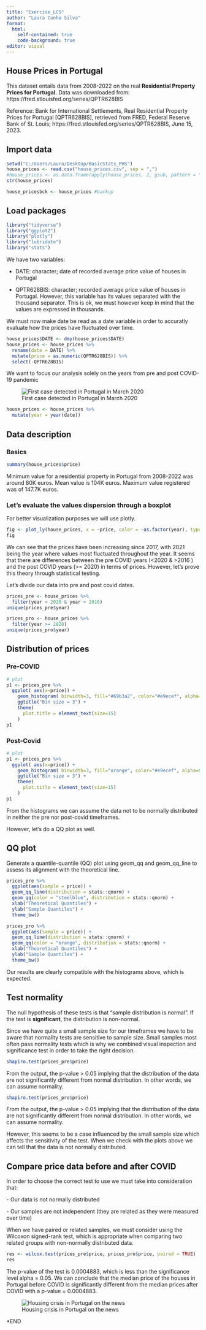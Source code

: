 ---
title: "Exercise_LCS"
author: "Laura Cunha Silva"
format:
  html:
    self-contained: true
    code-background: true
editor: visual
---

## House Prices in Portugal

This dataset entails data from 2008-2022 on the real **Residential Property Prices for Portugal.** Data was downloaded from: https://fred.stlouisfed.org/series/QPTR628BIS

Reference: Bank for International Settlements, Real Residential Property Prices for Portugal \[QPTR628BIS\], retrieved from FRED, Federal Reserve Bank of St. Louis; https://fred.stlouisfed.org/series/QPTR628BIS, June 15, 2023.

## Import data

```{r}
setwd("C:/Users/Laura/Desktop/BasicStats_PHS")
house_prices <- read.csv("house_prices.csv", sep = ",")
#house_prices <- as.data.frame(apply(house_prices, 2, gsub, pattern = "([0-9])\\.([0-4])", replacement= "\\1\\2"), stringsAsFactors = FALSE) #remove the thousand separator 
str(house_prices)

house_pricesbck <- house_prices #backup 
```

## Load packages

```{r}
library("tidyverse")
library("ggplot2")
library("plotly")
library("lubridate")
library("stats")
```

We have two variables:

-   DATE: character; date of recorded average price value of houses in Portugal

-   QPTR628BIS: character; recorded average price value of houses in Portugal. However, this variable has its values separated with the thousand separator. This is ok, we must however keep in mind that the values are expressed in thousands.

We must now make date be read as a date variable in order to accuratly evaluate how the prices have fluctuated over time.

```{r}
house_prices$DATE <- dmy(house_prices$DATE)
house_prices <- house_prices %>% 
  rename(date = DATE) %>% 
  mutate(price = as.numeric(QPTR628BIS)) %>%
  select(-QPTR628BIS)
```

We want to focus our analysis solely on the years from pre and post COVID-19 pandemic

![First case detected in Portugal in March 2020](firscovid2020.PNG){fig-align="center"}

```{r}
house_prices <- house_prices %>% 
  mutate(year = year(date))

```

## Data description

### Basics

```{r}
summary(house_prices$price)
```

Minimum value for a residential property in Portugal from 2008-2022 was around 80K euros. Mean value is 104K euros. Maximum value registered was of 147.7K euros.

### Let's evaluate the values dispersion through a boxplot

For better visualization purposes we will use plotly.

```{r}
fig <- plot_ly(house_prices, x = ~price, color = ~as.factor(year), type = "box")
fig 
```

We can see that the prices have been increasing since 2017, with 2021 being the year where values most fluctuated throughout the year. It seems that there are differences between the pre COVID years (\<2020 & \>2016 ) and the post COVID years (\>= 2020) in terms of prices. However, let's prove this theory through statistical testing.

Let's divide our data into pre and post covid dates.

```{r}
prices_pre <- house_prices %>% 
  filter(year < 2020 & year > 2016)
unique(prices_pre$year)

prices_pro <- house_prices %>% 
  filter(year >= 2020)
unique(prices_pro$year)

```

## Distribution of prices

### Pre-COVID

```{r}
# plot
p1 <- prices_pre %>%
  ggplot( aes(x=price)) +
    geom_histogram( binwidth=3, fill="#69b3a2", color="#e9ecef", alpha=0.9) +
    ggtitle("Bin size = 3") +
    theme(
      plot.title = element_text(size=15)
    )
p1
```

### Post-Covid

```{r}
# plot
p1 <- prices_pro %>%
  ggplot( aes(x=price)) +
    geom_histogram( binwidth=3, fill="orange", color="#e9ecef", alpha=0.9) +
    ggtitle("Bin size = 3") +
    theme(
      plot.title = element_text(size=15)
    )
p1
```

From the histograms we can assume the data not to be normally distributed in neither the pre nor post-covid timeframes.

However, let's do a QQ plot as well.

## QQ plot

Generate a quantile-quantile (QQ) plot using geom_qq and geom_qq_line to assess its alignment with the theoretical line.

```{r}
prices_pre %>%
  ggplot(aes(sample = price)) + 
  geom_qq_line(distribution = stats::qnorm) +
  geom_qq(color = "steelblue", distribution = stats::qnorm) + 
  xlab("Theoretical Quantiles") +
  ylab("Sample Quantiles") +
  theme_bw()
```

```{r}
prices_pro %>%
  ggplot(aes(sample = price)) + 
  geom_qq_line(distribution = stats::qnorm) +
  geom_qq(color = "orange", distribution = stats::qnorm) + 
  xlab("Theoretical Quantiles") +
  ylab("Sample Quantiles") +
  theme_bw()
```

Our results are clearly compatible with the histograms above, which is expected.

## Test normality

The null hypothesis of these tests is that "sample distribution is normal". If the test is **significant**, the distribution is non-normal.

Since we have quite a small sample size for our timeframes we have to be aware that normality tests are sensitive to sample size. Small samples most often pass normality tests which is why we combined visual inspection and significance test in order to take the right decision.

```{r}
shapiro.test(prices_pre$price)
```

From the output, the p-value \> 0.05 implying that the distribution of the data are not significantly different from normal distribution. In other words, we can assume normality.

```{r}
shapiro.test(prices_pro$price)

```

From the output, the p-value \> 0.05 implying that the distribution of the data are not significantly different from normal distribution. In other words, we can assume normality.

However, this seems to be a case influenced by the small sample size which affects the sensitivity of the test. When we check with the plots above we can tell that the data is not normally distributed.

## Compare price data before and after COVID

In order to choose the correct test to use we must take into consideration that:

\- Our data is not normally distributed

\- Our samples are not independent (they are related as they were measured over time)

When we have paired or related samples, we must consider using the Wilcoxon signed-rank test, which is appropriate when comparing two related groups with non-normally distributed data.

```{r}
res <- wilcox.test(prices_pre$price, prices_pro$price, paired = TRUE)
res
```

The p-value of the test is 0.0004883, which is less than the significance level alpha = 0.05. We can conclude that the median price of the houses in Portugal before COVID is significantly different from the median prices after COVID with a p-value = 0.0004883.

![Housing crisis in Portugal on the news](pic_end.PNG){fig-align="center"}

\*END
